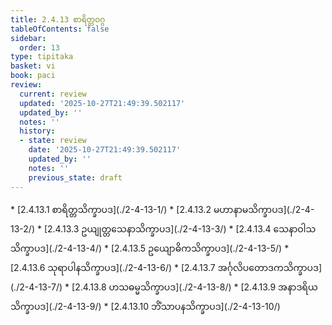 ```yaml
---
title: 2.4.13 စာရိတ္တဝဂ္ဂ
tableOfContents: false
sidebar:
  order: 13
type: tipitaka
basket: vi
book: paci
review:
  current: review
  updated: '2025-10-27T21:49:39.502117'
  updated_by: ''
  notes: ''
  history:
  - state: review
    date: '2025-10-27T21:49:39.502117'
    updated_by: ''
    notes: ''
    previous_state: draft
---
```



<ReviewStatus review={frontmatter.review} showDetails={true} />

<HypothesisAnnotation frontmatter={frontmatter} />

<DynamicBreadcrumb />



<TableOfContents book="paci" section="2.4.13">
* [2.4.13.1 စာရိတ္တသိက္ခာပဒ](./2-4-13-1/)
* [2.4.13.2 မဟာနာမသိက္ခာပဒ](./2-4-13-2/)
* [2.4.13.3 ဥယျုတ္တသေနာသိက္ခာပဒ](./2-4-13-3/)
* [2.4.13.4 သေနာဝါသသိက္ခာပဒ](./2-4-13-4/)
* [2.4.13.5 ဥယျောဓိကသိက္ခာပဒ](./2-4-13-5/)
* [2.4.13.6 သုရာပါနသိက္ခာပဒ](./2-4-13-6/)
* [2.4.13.7 အင်္ဂုလိပတောဒကသိက္ခာပဒ](./2-4-13-7/)
* [2.4.13.8 ဟသဓမ္မသိက္ခာပဒ](./2-4-13-8/)
* [2.4.13.9 အနာဒရိယသိက္ခာပဒ](./2-4-13-9/)
* [2.4.13.10 ဘိံသာပနသိက္ခာပဒ](./2-4-13-10/)
</TableOfContents>